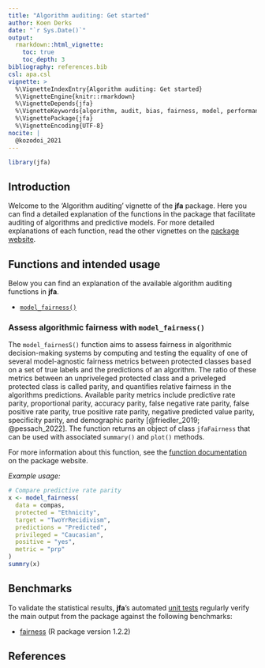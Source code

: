 ```yaml
---
title: "Algorithm auditing: Get started"
author: Koen Derks
date: "`r Sys.Date()`"
output: 
  rmarkdown::html_vignette:
    toc: true
    toc_depth: 3
bibliography: references.bib
csl: apa.csl
vignette: >
  %\VignetteIndexEntry{Algorithm auditing: Get started}
  %\VignetteEngine{knitr::rmarkdown}
  %\VignetteDepends{jfa}
  %\VignetteKeywords{algorithm, audit, bias, fairness, model, performance}
  %\VignettePackage{jfa}
  %\VignetteEncoding{UTF-8}
nocite: |
  @kozodoi_2021
---
```


```r
library(jfa)
```

## Introduction

Welcome to the 'Algorithm auditing' vignette of the **jfa** package. Here you
can find a detailed explanation of the functions in the package that facilitate
auditing of algorithms and predictive models. For more detailed explanations of
each function, read the other vignettes on the
[package website](https://koenderks.github.io/jfa/articles/index.html).

## Functions and intended usage

Below you can find an explanation of the available algorithm auditing functions
in **jfa**.

- [`model_fairness()`](#assess-algorithmic-fairness-with-model_fairness)

### Assess algorithmic fairness with `model_fairness()`

The `model_fairnesS()` function aims to assess fairness in algorithmic
decision-making systems by computing and testing the equality of one of
several model-agnostic fairness metrics between protected classes based on a
set of true labels and the predictions of an algorithm. The ratio of these
metrics between an unpriveleged protected class and a priveleged protected
class is called parity, and quantifies relative fairness in the algorithms
predictions. Available parity metrics include predictive rate parity,
proportional parity, accuracy parity, false negative rate parity, false
positive rate parity, true positive rate parity, negative predicted value
parity, specificity parity, and demographic parity [@friedler_2019;
@pessach_2022]. The function returns an object of class `jfaFairness` that can
be used with associated `summary()` and `plot()` methods.

For more information about this function, see the
[function documentation](https://koenderks.github.io/jfa/reference/auditPrior.html)
on the package website.

*Example usage:*

```r
# Compare predictive rate parity
x <- model_fairness(
  data = compas,
  protected = "Ethnicity",
  target = "TwoYrRecidivism",
  predictions = "Predicted",
  privileged = "Caucasian",
  positive = "yes",
  metric = "prp"
)
summry(x)
```

## Benchmarks

To validate the statistical results, **jfa**'s automated
[unit tests](https://github.com/koenderks/jfa/tree/development/tests/testthat)
regularly verify the main output from the package against the following
benchmarks:

- [fairness](https://cran.r-project.org/package=fairness) (R package version 1.2.2)

## References
<div id="refs"></div>
